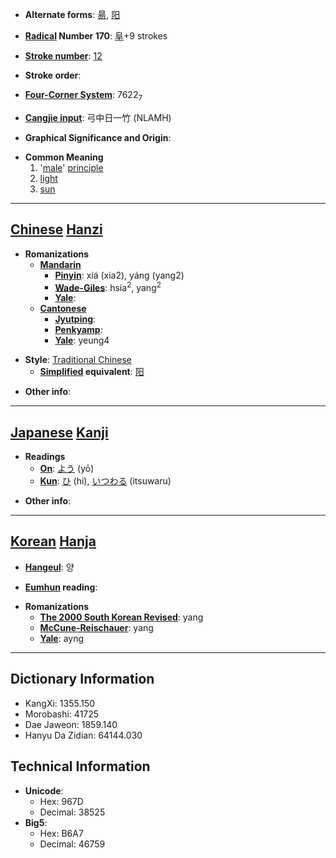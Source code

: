 * '''Alternate forms''': [[昜]], [[阳]]

* '''[[Wiktionary:Chinese radical index| Radical]] Number 170''': [[Wiktionary:Chinese radical index 阜|阜]]+9 strokes

* '''[[Wiktionary:Chinese total strokes index|Stroke number]]''': [[Wiktionary:Chinese total strokes index 12|12]]

* '''Stroke order''': 

* '''[[Wiktionary:Chinese four corner index|Four-Corner System]]''': 7622<sub>7</sub>

* '''[[Wiktionary:Chinese Cangjie index|Cangjie input]]''': 弓中日一竹 (NLAMH)

* '''Graphical Significance and Origin''': 

* '''Common Meaning'''
*#'[[male]]' [[principle]]
*# [[light]]
*# [[sun]]


----

== [[Chinese]] [[Hanzi]] ==

* '''Romanizations'''
** '''[[Mandarin]]'''
*** '''[[Pinyin]]''': xiá (xia2), yáng (yang2)
*** '''[[Wade-Giles]]''': hsia<sup>2</sup>, yang<sup>2</sup>
*** '''[[Yale]]''': 
** '''[[Cantonese]]'''
*** '''[[Jyutping]]''':
*** '''[[Penkyamp]]''': 
*** '''[[Yale]]''': yeung4

* '''Style''': [[Traditional Chinese]] 
** '''[[Simplified Chinese|Simplified]] equivalent''': [[阳]]

* '''Other info''': 

----

== [[Japanese]] [[Kanji]] ==

* '''Readings'''
** '''[[On]]''': [[よう]] (yō)
** '''[[Kun]]''': [[ひ]] (hi), [[いつわる]] (itsuwaru)

* '''Other info''':  

----

== [[Korean]] [[Hanja]] ==

* '''[[Hangeul]]''': 양

* '''[[Eumhun]] reading''': 

* '''Romanizations'''
** '''[[The 2000 South Korean Revised Romanization|The 2000 South Korean Revised]]''': yang
** '''[[McCune-Reischauer]]''': yang
** '''[[Yale]]''': ayng

----

== Dictionary Information ==

* KangXi: 1355.150
* Morobashi: 41725
* Dae Jaweon: 1859.140
* Hanyu Da Zidian: 64144.030

== Technical Information ==

* '''Unicode''':
** Hex: 967D
** Decimal: 38525
* '''Big5''':
** Hex: B6A7
** Decimal: 46759